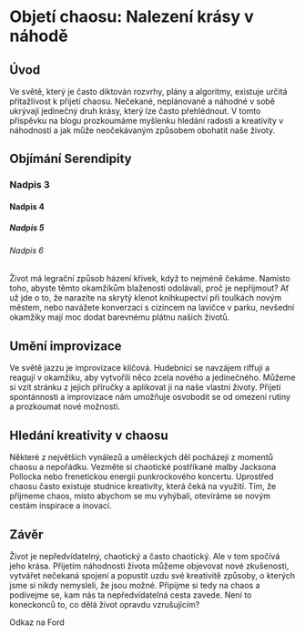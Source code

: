 
# Objetí chaosu: Nalezení krásy v náhodě

## Úvod

Ve světě, který je často diktován rozvrhy, plány a algoritmy, existuje určitá přitažlivost k přijetí chaosu. Nečekané, neplánované a náhodné v sobě ukrývají jedinečný druh krásy, který lze často přehlédnout. V tomto příspěvku na blogu prozkoumáme myšlenku hledání radosti a kreativity v náhodnosti a jak může neočekávaným způsobem obohatit naše životy.

## Objímání Serendipity

### Nadpis 3

#### Nadpis 4

##### Nadpis 5

###### Nadpis 6

Život má legrační způsob házení křivek, když to nejméně čekáme. Namísto toho, abyste těmto okamžikům blaženosti odolávali, proč je nepřijmout? Ať už jde o to, že narazíte na skrytý klenot knihkupectví při toulkách novým městem, nebo navážete konverzaci s cizincem na lavičce v parku, nevšední okamžiky mají moc dodat barevnému plátnu našich životů.

## Umění improvizace

Ve světě jazzu je improvizace klíčová. Hudebníci se navzájem riffují a reagují v okamžiku, aby vytvořili něco zcela nového a jedinečného. Můžeme si vzít stránku z jejich příručky a aplikovat ji na naše vlastní životy. Přijetí spontánnosti a improvizace nám umožňuje osvobodit se od omezení rutiny a prozkoumat nové možnosti.

## Hledání kreativity v chaosu

Některé z největších vynálezů a uměleckých děl pocházejí z momentů chaosu a nepořádku. Vezměte si chaotické postříkané malby Jacksona Pollocka nebo frenetickou energii punkrockového koncertu. Uprostřed chaosu často existuje studnice kreativity, která čeká na využití. Tím, že přijmeme chaos, místo abychom se mu vyhýbali, otevíráme se novým cestám inspirace a inovací.

## Závěr

Život je nepředvídatelný, chaotický a často chaotický. Ale v tom spočívá jeho krása. Přijetím náhodnosti života můžeme objevovat nové zkušenosti, vytvářet nečekaná spojení a popustit uzdu své kreativitě způsoby, o kterých jsme si nikdy nemysleli, že jsou možné. Připijme si tedy na chaos a podívejme se, kam nás ta nepředvídatelná cesta zavede. Není to koneckonců to, co dělá život opravdu vzrušujícím?

<Link target="_blank" href="https://www.ford.co.uk/" color="primary">
  Odkaz na Ford
</Link>
